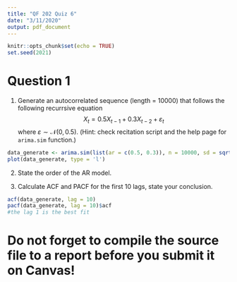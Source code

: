 ---
title: "QF 202 Quiz 6"
date: "3/11/2020"
output: pdf_document
---

```{r setup, include=FALSE}
knitr::opts_chunk$set(echo = TRUE)
set.seed(2021)
```

# Question 1

1. Generate an autocorrelated sequence (length = 10000) that follows the following recurrsive equation
$$X_t = 0.5X_{t-1}+0.3X_{t-2}+\varepsilon_t$$
where $\varepsilon\sim \mathcal{N}(0, 0.5)$. (Hint: check recitation script and the help page for `arima.sim` function.)

```{r}
data_generate <- arima.sim(list(ar = c(0.5, 0.3)), n = 10000, sd = sqrt(0.5), mean = 0)
plot(data_generate, type = 'l')
```

2. State the order of the AR model.


3. Calculate ACF and PACF for the first 10 lags, state your conclusion.
```{r}
acf(data_generate, lag = 10)
pacf(data_generate, lag = 10)$acf
#the lag 1 is the best fit
```

# Do not forget to compile the source file to a report before you submit it on Canvas!
